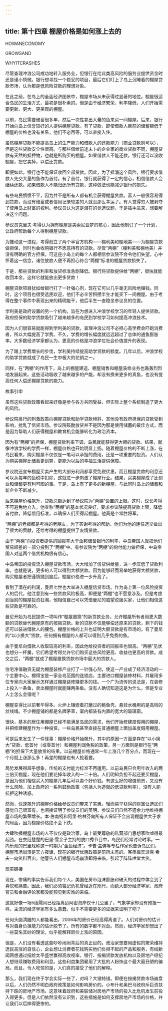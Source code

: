 ```yaml
---
---
---
```

title: 第十四章 棚屋价格是如何涨上去的
---

HOWANECONOMY

GROWSAND

WHYITCRASHES





尽管查理冲浪公司成功地转入服务业，但银行在给此类高风险的服务业提供资金时还是谨小慎微。银行想寻找一个稳妥的项目，最后它们盯上了岛上沉睡着的棚屋贷款市场，认为那是低风险贷款的理想对象。

在此之前，在岛上的全面经济图景中，棚屋市场从未获得过显著的地位。棚屋很适合岛民的生活方式，最初是很朴素的。但是由于经济繁荣，利率降低，人们开始需要更新、更大、更美观的棚屋。

以前，岛民需要储蓄很多年，然后一次性拿出大量的鱼来买一间棚屋。后来，银行开始向岛上信誉较好的人提供棚屋贷款。有了贷款，即使借款人目前的储蓄额低于棚屋的价格也没有关系，他们不必再等，可以直接入住。





虽然棚屋贷款不能提高岛上的生产能力和借款人的还款能力（商业贷款则可以），但是这些贷款安全性很高。与那些借给前途未卜的企业家的商业贷款不同，棚屋贷款有天然的抵押物，也就是所购买的棚屋。如果借款人不能还款，银行还可以没收棚屋，把它卖掉，以偿还贷款。

即便如此，银行也不能保证收回全部贷款。因此，为了抵消这个风险，银行要求借款人先交大量的鱼作为首付。有了首付，银行就获得了一定的信心，相信借款人会继续还款。如果借款人不能归还所有贷款，这种做法也能减少银行的损失。

有些岛民愤愤不平，因为并不是所有人都有机会获得棚屋贷款。富人一般很容易得到贷款，而没有储蓄或者信用记录较差的人就没那么幸运了。有人觉得穷人被剥夺了使用岛上财富的权利。参议员认为这是潜在的竞选议题，于是插手进来，想要解决这个问题。

参议员克里夫·考得认为拥有棚屋是美索尼亚梦的核心，因此他制订了一个计划，让政府帮助每个人得到棚屋贷款。

为推动这一进程，考得创立了两个半官方机构——棚利美和棚地美——为棚屋贷款做担保，同时也会收购银行不愿意持有的贷款。尽管“两棚”（棚利美和棚地美）并没有明确的官方担保，可这座小岛上的每个人都相信参议院不会令他们失望。心中怀着这一信念，诸位放款人便不再担心符合“两棚”标准的棚屋贷款损失了。

于是，那些贷款的利率和放贷标准急剧降低。银行将贷款提供给“两棚”，很快就能收回本金，这样它就能放出更多贷款！

棚屋贷款项目犹如给银行打了一针强心剂，现在它可以几乎毫无风险地赚钱。同时，这个项目也很受选民欢迎，他们不必辛苦积攒半生才能买下一间棚屋。由于考得在整个事件中表现出来的精明能干，他后半生一直稳坐参议员的位置。



学利美是政府设置的另一个机构，旨在为想进入冲浪学校学习的年轻人提供贷款。政府担保的助学贷款吸引了越来越多的岛民到学校学习如何提高冲浪技术。

因为人们很容易就能得到学利美的贷款，查理冲浪公司不必担心高学费会吓跑消费者，所以大幅提高了学费。不久，学费的增长幅度就远远超过了总体的通鱼膨胀率。大多数经济学家都认为，更高的价格是冲浪学位社会价值提升的表现。

为了跟上学费增长的步伐，学利美持续提高助学贷款的额度。几年以后，冲浪学校的助学贷款就成了岛民一生中极大的花销之一。



同样，在“两棚”的作用下，岛上的棚屋建造、棚屋销售和棚屋装修业务也轰轰烈烈地发展起来。这些活动吸收了越来越多的产能，却没有换来更多的真鱼，也没有提高任何人偿还棚屋贷款的能力。





故事引申


虽然这些贷款政策看起来好像是参与各方共同受益，但实际上整个系统制造了更大的风险。

参议院推行的刺激政策向棚屋贷款和助学贷款倾斜，其他没有政府担保的贷款受到影响，扰乱了信贷市场。参议院鼓励放贷并不是因为那是使用储蓄的最佳方式，而是因为帮助人们获得棚屋和教育机会能够转化为政治资本。



因为有“两棚”的担保，棚屋贷款利率下调，岛民就能获得更大额的贷款。结果，就像冲浪学校的学费一样，棚屋价格也开始明显上扬。随着棚屋价格的不断上涨，在岛民看来，购买棚屋不仅仅是一笔可以承担的费用，还是一项重要的投资。人们认为购买棚屋比储蓄更划算，更能为以后的幸福生活提供保障。



参议院还宣布棚屋买卖产生的大部分利润都享受免税优惠，而且棚屋贷款的利息还可以从每年的鱼税中扣除，这就进一步刺激了棚屋行业。结果，买卖棚屋成了比创业和储蓄更有利可图的事。于是，岛上有了更多的新棚屋。与此同时岛上的储蓄和新企业不断减少。

后来棚屋价格飙升，贷款总额达到了参议院为“两棚”设置的上限。这时，议长考得不可避免地介入，他宣称“两棚”的基本状况良好，要求参议院提高贷款上限，降低首付款，降低信用标准，以确保人们买得起棚屋。他真是个常胜将军。

“两棚”的老板都是考得的老朋友，为了答谢考得的帮助，他们为他的连任选举做出了很大的贡献，还给考得的棚屋提供了友情贷款。



由于“两棚”向投资者提供的回报率大于鱼邦储备银行的利率，中岛帝国人就把他们贸易顺差的一部分投到了“两棚”中。有参议院为“两棚”的偿付能力做担保，中岛帝国人对这两个借贷机构很有信心。





中岛帝国的投资流入棚屋贷款市场，大大增加了信贷供给量，进一步压低了贷款利率。也就是说，更多的人可以得到大额贷款。因为能够轻而易举地获得大额贷款，购买棚屋者把谨慎抛到脑后，棚屋价格进一步升高了。

看到了潜在的利润，曼尼七世也大举进入棚屋信贷市场。作为岛上第一位风险投资人的后代，他注意到有一些贷款风险极高，即便是“两棚”也不愿意涉及。但是考虑到当前的棚屋投资狂潮，他相信自己可以凭借曼尼的威望说服买家，让他们相信这些贷款是可靠的。

曼尼开始为岛民提供一项叫作“棚屋置换”的新贷款业务，允许棚屋所有者用更大数额的贷款替代棚屋原有的按揭贷款。新的贷款不仅能够偿还原来的贷款，剩下的钱还可以装进借款人的腰包。棚屋价格的上升也证明大额贷款是有市场的。有了曼尼的“以小换大”贷款，任何拥有棚屋的人都可以得到几乎免费的鱼。

由于曼尼向借款人收取较高的利率，因此他给投资者的回报率也很高。“两棚”见状也想分一杯羹，它们希望考得允许它们购买这些风险更高、收益也更高的贷款。成交之后，“两棚”就成了棚屋置换贷款市场中最大的贷款人。



住宅净值融资无疑为棚屋装修产业打了一针强心剂，使这一产业成了经济活动的一个主要中心。棚得宝是一家全岛范围的连锁店，主要进口棚屋装修材料，并雇用多位专家向大家展示怎样通过棚屋装修赚更多的钱。一个广为流传的说法是，在装修上投入一条鱼，卖出棚屋时就能赚两条鱼。没有人确切知道这是为什么，但是专业人士怎么会错呢？

棚屋变得比以前奢华得多。火炉上镶嵌着打磨过的鲍鱼壳，悬挂水桶用的是高档的丝线绳。不少棚屋铺的都是名牌茅草，室内都装有内置的宽大的玻璃窗。



很快，基本的居住用棚屋已经不能满足岛民的需求，他们开始修建度假用的棚屋，并把修建棚屋作为一种投资。一些岛民甚至直接在普通棚屋上面加盖度假用棚屋。

可是后来发生了一件怪事：棚屋价格开始飙升。其中的原因一方面是存在“以小换大”贷款、低首付（或零首付）和棚屋利润免税的政策，另一方面则是银行在“两棚”的担保下大量放贷的结果。以前棚屋价格通常一年上涨几个百分点，而现在一个月就上涨那么多！再差的棚屋也有人抢着要。

局势发展得超乎想象，传统的支付能力标准不再适用。以前岛民只会用年收入的两三倍买棚屋，现在他们要花掉年收入的一二十倍。人们明知负担不起还要买棚屋，是因为他们相信买入的棚屋几年后可以卖个好价钱。有这么好的增值前景，又没有什么风险，加上政府的一系列鼓励政策（包括人为造就的低贷款利率），没有人能抗拒这种诱惑。



然而，快速飙升的棚屋价格给参议员们带来了实惠。轻而易举获得的财富让选民们感觉自己很富有，也间接证明了参议员们的英明。参议员们自然不遗余力地维持棚屋市场的繁荣增长。本·伯南柯和阿里·格林芬向所有人保证不会出现棚屋供大于求的局面，因为棚屋价格绝不会下跌。



大肆吹捧棚屋市场的人不仅仅是政治家，岛上最受尊敬的私营部门思想家吹嘘得最起劲。在衣冠楚楚的巴里·雪余子主持的脱口秀节目中，岛民们经常讨论时事。一向乐观的巴里戏称这一时期为“金鱼经济”。卡普·盖佛等专栏作家也告诉岛民们，棚屋市场崩溃是天方夜谭，现在的银行优惠政策是前所未有的。客串嘉宾派克·希夫一向笑料百出，他警告人们棚屋市场崩溃即将来临，引起了阵阵哄堂大笑。





现实链接


现在，惨痛的事实告诉我们每个人，美国在房市泡沫膨胀和破灭的过程中体会到了喜悦和痛苦。因此，我们必须铭记危机曾经近在咫尺，而绝大部分经济学家、政府官员和金融评论家都没能预见到灾难的来临。

这就好像一场5级飓风已经距离迈阿密海岸仅十几公里了，气象学家却没有预报一样。主流的经济学家有多么愚蠢，似乎不需要更多的证据来证明了吧？

任何头脑清醒的人都能看出，2006年的房价已经高得离谱了。人们对房价的估计与对自身负担能力的估计脱节了。所有的数字都不对劲。然而，经济学家却想出了一些莫名其妙的理论，似乎能解释房价上涨的原因。

但是，人们没有看透这些吵吵闹闹背后的真正目的。政治家想要用虚假的繁荣维持选民高涨的自信心，企业想让消费者花钱购买他们负担不起的产品和服务，有线新闻网想通过描绘太平盛世赢得高收视率，银行、按揭贷款发放机构以及房地产经纪人想继续赚取费用和利息。这些利益集团雇用了大批的人粉饰这个最大最丑陋的骗局。而且，令人吃惊的是，人们真的接受了他们的解释。

那么，我们现在终于学会实际一些了，对吗？大错特错。即便在按揭贷款市场崩盘以后，人们仍然不明白政府政策是如何影响房价的。小布什和奥巴马政府斥巨资扶持下跌的房地产市场。这意味着政府和美联储对房地产市场的投入比危机发生前投入得更多。但是人们依然没有认识到，这些措施是如何支撑房地产市场的价格，并让我们以后摔得更惨的。
